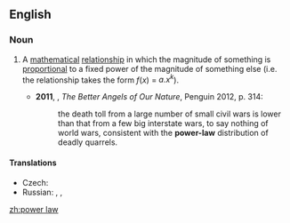 ==English==
{{wikipedia}}
===Noun===
{{en-noun|head=[[power]] [[law]]}}

# {{context|mathematics}} A [[mathematical]] [[relationship]] in which the magnitude of something is [[proportional]] to a fixed power of the magnitude of something else (i.e. the relationship takes the form ''f''(''x'') = ''a.x<sup>k</sup>''). {{defdate|from 20th c.}}
#*'''2011''', {{w|Steven Pinker}}, ''The Better Angels of Our Nature'', Penguin 2012, p. 314:
#*:the death toll from a large number of small civil wars is lower than that from a few big interstate wars, to say nothing of world wars, consistent with the '''power-law''' distribution of deadly quarrels.

====Translations====
{{trans-top|mathematical relationship}}
* Czech: {{t-|cs|mocninný zákon|m}}
* Russian: {{t-|ru|степенная зависимость|sc=Cyrl}}, {{t-|ru|степенной закон|sc=Cyrl}}, {{qualifier|somewhat}} {{t-|ru|степенная функция|tr=stepennaya funkciya}}
{{trans-mid}}
{{trans-bottom}}

[[zh:power law]]
